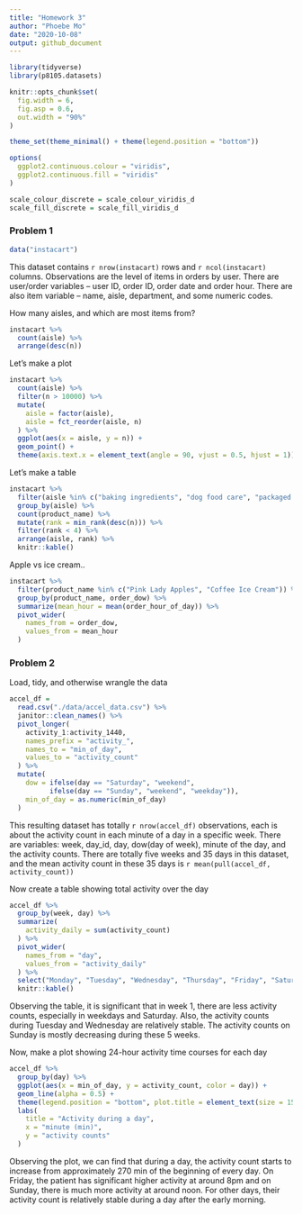 ```yaml
---
title: "Homework 3"
author: "Phoebe Mo"
date: "2020-10-08"
output: github_document
---
```


```r
library(tidyverse)
library(p8105.datasets)

knitr::opts_chunk$set(
  fig.width = 6,
  fig.asp = 0.6,
  out.width = "90%"
)

theme_set(theme_minimal() + theme(legend.position = "bottom"))

options(
  ggplot2.continuous.colour = "viridis",
  ggplot2.continuous.fill = "viridis"
)

scale_colour_discrete = scale_colour_viridis_d
scale_fill_discrete = scale_fill_viridis_d
```

### Problem 1
```r
data("instacart")
```

This dataset contains `r nrow(instacart)` rows and `r ncol(instacart)` columns. Observations are the level of items in orders by user. There are
user/order variables -- user ID, order ID, order date and order hour. There
are also item variable -- name, aisle, department, and some numeric codes.

How many aisles, and which are most items from?
```r
instacart %>%
  count(aisle) %>%
  arrange(desc(n))
```

Let's make a plot
```r
instacart %>%
  count(aisle) %>%
  filter(n > 10000) %>%
  mutate(
    aisle = factor(aisle),
    aisle = fct_reorder(aisle, n)
  ) %>%
  ggplot(aes(x = aisle, y = n)) +
  geom_point() +
  theme(axis.text.x = element_text(angle = 90, vjust = 0.5, hjust = 1))
```

Let's make a table
```r
instacart %>%
  filter(aisle %in% c("baking ingredients", "dog food care", "packaged vegetables fruits")) %>%
  group_by(aisle) %>%
  count(product_name) %>%
  mutate(rank = min_rank(desc(n))) %>%
  filter(rank < 4) %>%
  arrange(aisle, rank) %>%
  knitr::kable()
```

Apple vs ice cream..

```r
instacart %>%
  filter(product_name %in% c("Pink Lady Apples", "Coffee Ice Cream")) %>%
  group_by(product_name, order_dow) %>%
  summarize(mean_hour = mean(order_hour_of_day)) %>%
  pivot_wider(
    names_from = order_dow,
    values_from = mean_hour
  )
```

### Problem 2

Load, tidy, and otherwise wrangle the data

```r
accel_df =
  read.csv("./data/accel_data.csv") %>%
  janitor::clean_names() %>%
  pivot_longer(
    activity_1:activity_1440,
    names_prefix = "activity_",
    names_to = "min_of_day",
    values_to = "activity_count"
  ) %>%
  mutate(
    dow = ifelse(day == "Saturday", "weekend",
          ifelse(day == "Sunday", "weekend", "weekday")),
    min_of_day = as.numeric(min_of_day)
  )
```
This resulting dataset has totally `r nrow(accel_df)` observations, each is about the
activity count in each minute of a day in a specific week. There are variables: week,
day_id, day, dow(day of week), minute of the day, and the activity counts. There are totally five weeks and 35 days in this dataset, and the mean activity count in these 35 days is `r mean(pull(accel_df, activity_count))`

Now create a table showing total activity over the day

```r
accel_df %>%
  group_by(week, day) %>%
  summarize(
    activity_daily = sum(activity_count)
  ) %>%
  pivot_wider(
    names_from = "day",
    values_from = "activity_daily"
  ) %>%
  select("Monday", "Tuesday", "Wednesday", "Thursday", "Friday", "Saturday", "Sunday") %>%
  knitr::kable()
```

Observing the table, it is significant that in week 1, there are less activity counts, especially in weekdays and Saturday. Also, the activity counts during Tuesday and Wednesday are relatively stable. The activity counts on Sunday is mostly decreasing during these 5 weeks.

Now, make a plot showing 24-hour activity time courses for each day

```r
accel_df %>%
  group_by(day) %>%
  ggplot(aes(x = min_of_day, y = activity_count, color = day)) +
  geom_line(alpha = 0.5) +
  theme(legend.position = "bottom", plot.title = element_text(size = 15, hjust = 0.5)) +
  labs(
    title = "Activity during a day",
    x = "minute (min)",
    y = "activity counts"
  )
```

Observing the plot, we can find that during a day, the activity count starts to increase from approximately 270 min of the beginning of every day. On Friday, the patient has significant higher activity at around 8pm and on Sunday, there is much more activity at around noon. For other days, their activity count is relatively stable during a day after the early morning.


